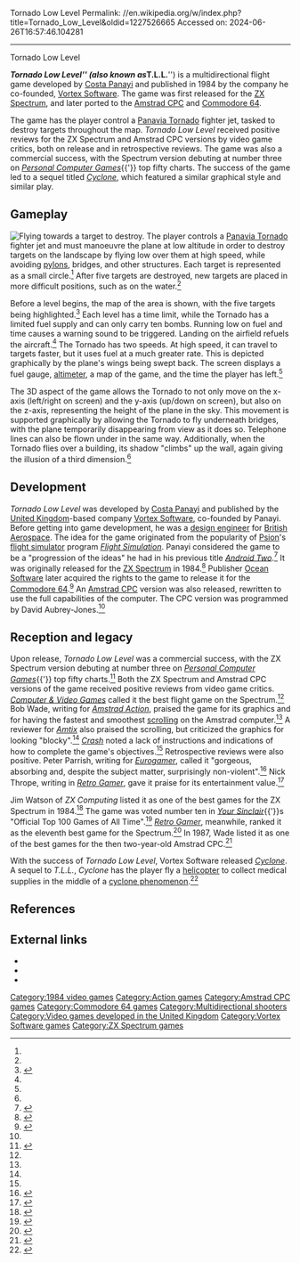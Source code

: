 Tornado Low Level
Permalink: //en.wikipedia.org/w/index.php?title=Tornado_Low_Level&oldid=1227526665
Accessed on: 2024-06-26T16:57:46.104281



------
Tornado Low Level
{{Short description|1984 video game}}
{{good article}}
{{Infobox video game
| title = Tornado Low Level
| image = Tornado Low Level Spectrum ZX Cover Art.jpg
| caption = ZX Spectrum cover
| developer = [[Costa Panayi]]
| publisher = [[Vortex Software]], [[Ocean Software]]
| designer = Costa Panayi
| programmer = '''ZX Spectrum'''<br />Costa Panayi<br />'''Amstrad CPC'''<br />David Aubrey-Jones<br />'''Commodore 64'''<br />Simon Nicol
| released = '''1984:''' Spectrum, C64<br />'''1985:''' Amstrad
| genre = [[Multidirectional shooter]]
| modes = [[Single-player video game|Single-player]]
| platforms = {{Unbulleted list|[[Amstrad CPC]], [[Commodore 64]], [[ZX Spectrum]]}}
}}

'''''Tornado Low Level''''' (also known as '''''T.L.L.''''') is a multidirectional flight game developed by [[Costa Panayi]] and published in 1984 by the company he co-founded, [[Vortex Software]]. The game was first released for the [[ZX Spectrum]], and later ported to the [[Amstrad CPC]] and [[Commodore 64]].

The game has the player control a [[Panavia Tornado]] fighter jet, tasked to destroy targets throughout the map. ''Tornado Low Level'' received positive reviews for the ZX Spectrum and Amstrad CPC versions by video game critics, both on release and in retrospective reviews. The game was also a commercial success, with the Spectrum version debuting at number three on ''[[Personal Computer Games]]''{{'}} top fifty charts. The success of the game led to a sequel titled ''[[Cyclone (video game)|Cyclone]]'', which featured a similar graphical style and similar play.

==Gameplay==
[[File:TLL gameplay.png|thumb|left|Flying towards a target to destroy.]]
The player controls a [[Panavia Tornado]] fighter jet and must manoeuvre the plane at low altitude in order to destroy targets on the landscape by flying low over them at high speed, while avoiding [[Electricity pylon|pylons]], bridges, and other structures. Each target is represented as a small circle.<ref name="AAction"/> After five targets are destroyed, new targets are placed in more difficult positions, such as on the water.<ref name="CRASH"/>

Before a level begins, the map of the area is shown, with the five targets being highlighted.<ref>{{cite magazine|magazine=[[Your Spectrum]]|title=TLL Tornado Low Level|last1=Holman|first1=Ross|last2=Nicholls|first2=Dave|pages=43–47|issue=8|date=October 1984|url=https://archive.org/details/your-spectrum-magazine-08/page/n43}}</ref> Each level has a time limit, while the Tornado has a limited fuel supply and can only carry ten bombs. Running low on fuel and time causes a warning sound to be triggered. Landing on the airfield refuels the aircraft.<ref name="AAction"/> The Tornado has two speeds. At high speed, it can travel to targets faster, but it uses fuel at a much greater rate. This is depicted graphically by the plane's wings being swept back. The screen displays a fuel gauge, [[altimeter]], a map of the game, and the time the player has left.<ref name="SUser2"/>

The 3D aspect of the game allows the Tornado to not only move on the x-axis (left/right on screen) and the y-axis (up/down on screen), but also on the z-axis, representing the height of the plane in the sky. This movement is supported graphically by allowing the Tornado to fly underneath bridges, with the plane temporarily disappearing from view as it does so. Telephone lines can also be flown under in the same way. Additionally, when the Tornado flies over a building, its shadow "climbs" up the wall, again giving the illusion of a third dimension.<ref name="SUser1" />

==Development==
''Tornado Low Level'' was developed by [[Costa Panayi]] and published by the [[United Kingdom]]-based company [[Vortex Software]], co-founded by Panayi. Before getting into game development, he was a [[design engineer]] for [[British Aerospace]]. The idea for the game originated from the popularity of [[Psion (company)|Psion]]'s [[flight simulator]] program [[Flight Simulation (Psion software)|''Flight Simulation'']]. Panayi considered the game to be a "progression of the ideas" he had in his previous title ''[[Android Two]]''.<ref name="SUser1">{{cite magazine|magazine=[[Sinclair User]]|title=Flying Low|last=Bourne|first=Chris|issue=32|pages=138–139|date=November 1984|url=https://archive.org/stream/sinclair-user-magazine-032/SinclairUser_032_Nov_1984#page/n137/}}</ref> It was originally released for the [[ZX Spectrum]] in 1984.<ref name="RPS">{{cite web|url=https://www.rockpapershotgun.com/2019/02/22/the-flare-path-a-tornado-miscellany/|title=The Flare Path: A Tornado Miscellany|last=Stone|first=Tim|work=[[Rock, Paper, Shotgun]]|date=22 February 2019|access-date=27 March 2019|archive-date=26 March 2019|archive-url=https://web.archive.org/web/20190326162557/https://www.rockpapershotgun.com/2019/02/22/the-flare-path-a-tornado-miscellany/|url-status=live}}</ref> Publisher [[Ocean Software]] later acquired the rights to the game to release it for the [[Commodore 64]].<ref>{{cite magazine|magazine=[[Computer and Video Games]]|title=Designer of the Month|page=24|issue=36|date=October 1984|url=https://archive.org/details/ComputerAndVideoGamesIssue036Oct84/page/n23}}</ref> An [[Amstrad CPC]] version was also released, rewritten to use the full capabilities of the computer. The CPC version was programmed by David Aubrey-Jones.<ref name="Amtix"/>

==Reception and legacy==
{{Video game reviews
|AAction=90%<ref name="AAction">{{cite magazine|magazine=[[Amstrad Action]]|title=Action Test|last=Wade|first=Bob|issue=5|pages=48–49|date=February 1986|url=https://archive.org/details/amstrad-action-005/page/n47}}</ref>
|Amtix=85%<ref name="Amtix">{{cite magazine|magazine=[[Amtix]]|title=Reviews|date=February 1986|issue=4|page=20|url=https://archive.org/details/amtix-magazine-04/page/n19}}</ref>
|CRASH=81%<ref name="CRASH">{{cite magazine|magazine=[[Crash (magazine)|Crash]]|title=Reviews|issue=7|pages=14–15|date=August 1984|url=https://archive.org/details/Crash_No._07_1984-08_Newsfield_GB/page/n13}}</ref>
|CVG=9/10<ref name="CVG">{{cite magazine|magazine=[[Computer and Video Games]]|url=https://archive.org/details/Computer_Video_Games_Issue_034_1984-08_EMAP_Publishing_GB/page/n35|title=Reviews|pages=36, 38|date=August 1984|issue=34}}</ref>
|SUser=8/10<ref name="SUser2">{{cite magazine|magazine=[[Sinclair User]]|title=Low Level High-Flyer|last=Bourne|first=Chris|issue=30|page=37|date=September 1984|url=https://archive.org/stream/sinclair-user-magazine-030/SinclairUser_030_Sep_1984#page/n36}}</ref>
| rev1 = ''[[Computer Gamer]]''
| rev1Score = 13/20<ref>{{cite magazine|magazine=[[Computer Gamer]]|title=Reviews|last=Roberts|first=Mike|page=70|issue=11|date=February 1986|url=https://archive.org/details/Computer_Gamer_Issue11/page/n69}}</ref> 
}}
Upon release, ''Tornado Low Level'' was a commercial success, with the ZX Spectrum version debuting at number three on ''[[Personal Computer Games]]''{{'}} top fifty charts.<ref>{{cite magazine|magazine=[[Personal Computer Games]]|title=PCG Top 50|page=19|issue=10|date=September 1984|url=https://archive.org/stream/PersonalComputerGames05/PersonalComputerGames/PersonalComputerGames10#page/n19/}}</ref> Both the ZX Spectrum and Amstrad CPC versions of the game received positive reviews from video game critics. ''[[Computer & Video Games]]'' called it the best flight game on the Spectrum.<ref name="CVG"/> Bob Wade, writing for ''[[Amstrad Action]]'', praised the game for its graphics and for having the fastest and smoothest [[scrolling]] on the Amstrad computer.<ref name="AAction"/> A reviewer for ''[[Amtix]]'' also praised the scrolling, but criticized the graphics for looking "blocky".<ref name="Amtix" /> [[Crash (magazine)|''Crash'']] noted a lack of instructions and indications of how to complete the game's objectives.<ref name="CRASH"/> Retrospective reviews were also positive. Peter Parrish, writing for ''[[Eurogamer]]'', called it "gorgeous, absorbing and, despite the subject matter, surprisingly non-violent".<ref name="Euro">{{cite web|url=https://www.eurogamer.net/articles/tornado-low-level-review|title=Tornado: Low Level|last=Parrish|first=Peter|work=[[Eurogamer]]|date=24 October 2007|access-date=19 March 2019|archive-date=27 March 2019|archive-url=https://web.archive.org/web/20190327185402/https://www.eurogamer.net/articles/tornado-low-level-review|url-status=live}}</ref> Nick Thrope, writing in ''[[Retro Gamer]]'', gave it praise for its entertainment value.<ref>{{cite web|url=https://www.retrogamer.net/retro_games80/tornado-low-level/|title=Tornado Low Level|last=Thrope|first=Nick|work=[[Retro Gamer]]|date=27 April 2016|access-date=19 March 2019|archive-date=19 April 2021|archive-url=https://web.archive.org/web/20210419022549/https://www.retrogamer.net/retro_games80/tornado-low-level/|url-status=live}}</ref>

Jim Watson of ''ZX Computing'' listed it as one of the best games for the ZX Spectrum in 1984.<ref>{{cite magazine |last=Watson |first=Jim |title=Great Games of '84' |magazine=ZX Computing |date=December 1984 |pages=153–154 |url=https://archive.org/stream/ZX-computing-1985-12/ZXComputing_Dec-Jan_1985#page/n152/mode/1up}}</ref> The game was voted number ten in ''[[Your Sinclair]]''{{'}}s "Official Top 100 Games of All Time".<ref>{{cite magazine|title=Let the People Decide! The Results!|magazine=[[Your Sinclair]]|publisher=[[Dennis Publishing]]|page=11|issue=93|date=September 1993|url=https://archive.org/stream/your-sinclair-93/YourSinclair_93_Sep_1993#page/n57/mode/2up}}</ref> ''[[Retro Gamer]]'', meanwhile, ranked it as the eleventh best game for the Spectrum.<ref>{{cite magazine|magazine=[[Retro Gamer]]|title=Top 25 Best Spectrum Games Of All Time|pages=82–91|issue=48}}</ref> In 1987, Wade listed it as one of the best games for the then two-year-old Amstrad CPC.<ref>{{cite magazine|magazine=[[Amstrad Action]]|title=The All-Time Amstrad Top 20|last=Wade|first=Bob|issue=16|pages=60–61|date=January 1987|url=https://archive.org/details/amstrad-action-016/page/n59}}</ref>

With the success of ''Tornado Low Level'', Vortex Software released [[Cyclone (video game)|''Cyclone'']]. A sequel to ''T.L.L.'', ''Cyclone'' has the player fly a [[helicopter]] to collect medical supplies in the middle of a [[cyclone|cyclone phenomenon]].<ref>{{cite magazine|magazine=[[Sinclair User]]|title=Here comes the chopper!|last=Bourne|first=Chris|date=January 1985|issue=34|page=37|url=https://archive.org/details/sinclair-user-magazine-034/page/n35}}</ref>

==References==
{{Reflist|2}}

== External links ==
* {{Internet Archive game|zx_T.L.L._Tornado_Low_Level_1984_Vortex_Software}}
* {{WoS game|id=0005302}}
* {{lemon64 game|name=Tornado Low Level|id=3259}}

[[Category:1984 video games]]
[[Category:Action games]]
[[Category:Amstrad CPC games]]
[[Category:Commodore 64 games]]
[[Category:Multidirectional shooters]]
[[Category:Video games developed in the United Kingdom]]
[[Category:Vortex Software games]]
[[Category:ZX Spectrum games]]